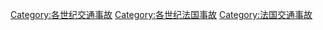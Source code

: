 [[Category:各世纪交通事故|Category:各世纪交通事故]]
[[Category:各世纪法国事故|Category:各世纪法国事故]]
[[Category:法国交通事故|Category:法国交通事故]]